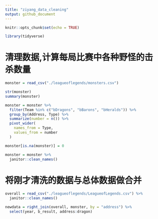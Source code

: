 ```yaml
---
title: "ziyang_data_cleaning"
output: github_document
---
```


```r
knitr::opts_chunk$set(echo = TRUE)

library(tidyverse)
```

# 清理数据,计算每局比赛中各种野怪的击杀数量

```r
monster = read_csv("./leagueoflegends/monsters.csv")

str(monster)
summary(monster)

monster = monster %>% 
  filter(Team %in% c("bDragons", "bBarons", "bHeralds")) %>% 
  group_by(Address, Type) %>% 
  summarize(number = n()) %>% 
  pivot_wider(
    names_from = Type,
    values_from = number
  ) 

monster[is.na(monster)] = 0

monster = monster %>% 
  janitor::clean_names()
```

# 将刚才清洗的数据与总体数据做合并

```r
overall = read_csv("./leagueoflegends/LeagueofLegends.csv") %>% 
  janitor::clean_names()

newdata = right_join(overall, monster, by = "address") %>% 
  select(year, b_result, address:dragon)
```

